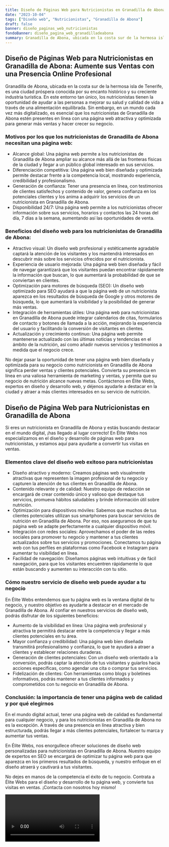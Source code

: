 ```yaml
---
title: Diseño de Páginas Web para Nutricionistas en Granadilla de Abona
date: "2023-10-04"
tags: ["Diseño web", "Nutricionistas", "Granadilla de Abona"]
draft: false
banner: diseño_paginas_web_nutricionistas
fondoBanner: diseño_pagina_web_granadilladeabona
summary: Granadilla de Abona, ubicada en la costa sur de la hermosa isla de Tenerife, es una ciudad próspera conocida por su encanto histórico y su creciente industria turística. En este entorno tan único, los nutricionistas tienen la oportunidad de ayudar a las personas a mejorar su salud y calidad de vida a través de una alimentación equilibrada. Sin embargo, en un mundo cada vez más digitalizado, es esencial que los nutricionistas de Granadilla de Abona estén presentes en línea con una página web atractiva y optimizada para generar más ventas y hacer crecer su negocio.
---
```



## Diseño de Páginas Web para Nutricionistas en Granadilla de Abona: Aumente sus Ventas con una Presencia Online Profesional

Granadilla de Abona, ubicada en la costa sur de la hermosa isla de Tenerife, es una ciudad próspera conocida por su encanto histórico y su creciente industria turística. En este entorno tan único, los nutricionistas tienen la oportunidad de ayudar a las personas a mejorar su salud y calidad de vida a través de una alimentación equilibrada. Sin embargo, en un mundo cada vez más digitalizado, es esencial que los nutricionistas de Granadilla de Abona estén presentes en línea con una página web atractiva y optimizada para generar más ventas y hacer crecer su negocio.

### Motivos por los que los nutricionistas de Granadilla de Abona necesitan una página web:

- Alcance global: Una página web permite a los nutricionistas de Granadilla de Abona ampliar su alcance más allá de las fronteras físicas de la ciudad y llegar a un público global interesado en sus servicios.
- Diferenciación competitiva: Una página web bien diseñada y optimizada permite destacar frente a la competencia local, mostrando experiencia, credibilidad y profesionalismo.
- Generación de confianza: Tener una presencia en línea, con testimonios de clientes satisfechos y contenido de valor, genera confianza en los potenciales clientes y los anima a adquirir los servicios de un nutricionista en Granadilla de Abona.
- Disponibilidad 24/7: Una página web permite a los nutricionistas ofrecer información sobre sus servicios, horarios y contactos las 24 horas del día, 7 días a la semana, aumentando así las oportunidades de venta.

### Beneficios del diseño web para los nutricionistas de Granadilla de Abona:

- Atractivo visual: Un diseño web profesional y estéticamente agradable captará la atención de los visitantes y los mantendrá interesados en descubrir más sobre los servicios ofrecidos por el nutricionista.
- Experiencia de usuario mejorada: Una página web bien diseñada y fácil de navegar garantizará que los visitantes puedan encontrar rápidamente la información que buscan, lo que aumentará la probabilidad de que se conviertan en clientes.
- Optimización para motores de búsqueda (SEO): Un diseño web optimizado para SEO ayudará a que la página web de un nutricionista aparezca en los resultados de búsqueda de Google y otros motores de búsqueda, lo que aumentará la visibilidad y la posibilidad de generar más ventas.
- Integración de herramientas útiles: Una página web para nutricionistas en Granadilla de Abona puede integrar calendarios de citas, formularios de contacto y botones de llamada a la acción, mejorando la experiencia del usuario y facilitando la conversión de visitantes en clientes.
- Actualización y crecimiento continuo: Una página web permite mantenerse actualizado con las últimas noticias y tendencias en el ámbito de la nutrición, así como añadir nuevos servicios y testimonios a medida que el negocio crece.

No dejar pasar la oportunidad de tener una página web bien diseñada y optimizada para su negocio como nutricionista en Granadilla de Abona significa perder ventas y clientes potenciales. Convierta su presencia en línea en una valiosa herramienta de marketing y ventas, y permita que su negocio de nutrición alcance nuevas metas. Contáctenos en Élite Webs, expertos en diseño y desarrollo web, y déjenos ayudarle a destacar en la ciudad y atraer a más clientes interesados en su servicio de nutrición.

<GifSeo />

<Cta />

## **Diseño de Página Web para Nutricionistas en Granadilla de Abona**

Si eres un nutricionista en Granadilla de Abona y estás buscando destacar en el mundo digital, ¡has llegado al lugar correcto! En Élite Webs nos especializamos en el diseño y desarrollo de páginas web para nutricionistas, y estamos aquí para ayudarte a convertir tus visitas en ventas.

### **Elementos clave del diseño web exitoso para nutricionistas**

- Diseño atractivo y moderno: Creamos páginas web visualmente atractivas que representen la imagen profesional de tu negocio y capturen la atención de tus clientes en Granadilla de Abona.
- Contenido relevante y de calidad: Nuestro equipo de redacción se encargará de crear contenido único y valioso que destaque tus servicios, promueva hábitos saludables y brinde información útil sobre nutrición.
- Optimización para dispositivos móviles: Sabemos que muchos de tus clientes potenciales utilizan sus smartphones para buscar servicios de nutrición en Granadilla de Abona. Por eso, nos aseguramos de que tu página web se adapte perfectamente a cualquier dispositivo móvil.
- Integración con redes sociales: Aprovechamos el poder de las redes sociales para promover tu negocio y mantener a tus clientes actualizados sobre tus servicios y promociones. Conectamos tu página web con tus perfiles en plataformas como Facebook e Instagram para aumentar tu visibilidad en línea.
- Facilidad de navegación: Diseñamos páginas web intuitivas y de fácil navegación, para que los visitantes encuentren rápidamente lo que están buscando y aumenten su interacción con tu sitio.

### **Cómo nuestro servicio de diseño web puede ayudar a tu negocio**

En Élite Webs entendemos que tu página web es la ventana digital de tu negocio, y nuestro objetivo es ayudarte a destacar en el mercado de Granadilla de Abona. Al confiar en nuestros servicios de diseño web, podrás disfrutar de los siguientes beneficios:

- Aumento de la visibilidad en línea: Una página web profesional y atractiva te permitirá destacar entre la competencia y llegar a más clientes potenciales en tu área.
- Mayor confianza y credibilidad: Una página web bien diseñada transmitirá profesionalismo y confianza, lo que te ayudará a atraer a clientes y establecer relaciones duraderas.
- Generación de clientes potenciales: Con un diseño web orientado a la conversión, podrás captar la atención de tus visitantes y guiarlos hacia acciones específicas, como agendar una cita o comprar tus servicios.
- Fidelización de clientes: Con herramientas como blogs y boletines informativos, podrás mantener a tus clientes informados y comprometidos con tu negocio en Granadilla de Abona.

### **Conclusión: la importancia de tener una página web de calidad y por qué elegirnos**

En el mundo digital actual, tener una página web de calidad es fundamental para cualquier negocio, y para los nutricionistas en Granadilla de Abona no es la excepción. A través de una presencia en línea atractiva y bien estructurada, podrás llegar a más clientes potenciales, fortalecer tu marca y aumentar tus ventas.

En Élite Webs, nos enorgullece ofrecer soluciones de diseño web personalizadas para nutricionistas en Granadilla de Abona. Nuestro equipo de expertos en SEO se encargará de optimizar tu página web para que aparezca en los primeros resultados de búsqueda, y nuestro enfoque en el diseño atraerá y cautivará a tus visitantes.

No dejes en manos de la competencia el éxito de tu negocio. Contrata a Élite Webs para el diseño y desarrollo de tu página web, y convierte tus visitas en ventas. ¡Contacta con nosotros hoy mismo!

<Video />

<CtaBot job="Nutricionistas" city="Granadilla de Abona" />

<Gmaps query="Granadilla de Abona+españa+maps" />
